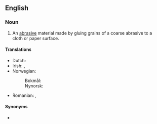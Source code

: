 ==English==

===Noun===
{{en-noun|-}}

# An [[abrasive]] material made by gluing grains of a coarse abrasive to a cloth or paper surface.

====Translations====
{{trans-top|abrasive material}}
* Dutch: {{t+|nl|schuurpapier|n}}
* Irish: {{t|ga|páipéar gainimh|m}}, {{t|ga|páipéar scríobach|m}}
* Norwegian:
*: Bokmål: {{t|nb|slipepapir|n}}
*: Nynorsk: {{t|nn|slipepapir|n}}
{{trans-mid}}
* Romanian: {{t|ro|hârtie abrazivă|f}}, {{t+|ro|șmirghel|n}}
{{trans-bottom}}

====Synonyms====
* {{l|en|sandpaper}}